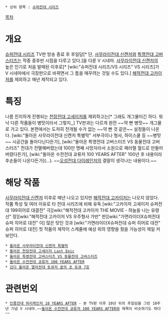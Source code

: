  * 상위 항목 : [[슈퍼전대 시리즈]]

[[목차]]
= 개요  =
[[슈퍼전대 시리즈]] TV판 방송 종료 후 후일담[* 단, [[사무라이전대 신켄저]]와 [[특명전대 고버스터즈]]는 작중 중후반 시점을 다루고 있다.]을 다룬 V 시네마. [[사무라이전대 신켄저]]의 높은 인기로 처음 발매된 이후로[* [wiki:"슈퍼전대 시리즈/VS 시리즈" VS 시리즈]가 V 시네마에서 극장판으로 바뀌면서 그 틈을 매꾸려는 것일 수도 있다.] [[해적전대 고카이저]]를 제외하고 매년 제작되고 있다.

= 특징 =
나름 진지하게 진행되는 [[천장전대 고세이저]]를 제외하고는[* 그래도 개그물이긴 하다. 워낙 다른 작품들이 병맛이라서 그렇지,,] TV판과는 다르게 완전 ~~약 빤 병맛~~ 개그물로 가고 있다. 본편에서는 도저히 전개될 수가 없는 ~~약 빤 것 같은~~ 설정들이 나온다. [wiki:"돌아온 사무라이전대 신켄저 특별막" 서부극이나 형사, 하이스쿨 등 ~~병맛~~ 시공간을 돌아다닌다든가], [wiki:"돌아온 특명전대 고버스터즈 VS 동물전대 고버스터즈" 전대가 전멸해버렸는데 100만 명째 사망자라서 소원으로 패러렐 월드로 만들어버렸다든가], [wiki:"돌아온 수전전대 쿄류저 100 YEARS AFTER" 100년 후 내용이라 후손들이 나온다든가](...). ~~[[오성전대 다이레인저]]의 결말이 생각나는 내용이다.~~

= 해당 작품 =
[[사무라이전대 신켄저]] 이후로 매년 나오고 있지만 [[해적전대 고카이저]]는 나오지 않았다. 작품 특성 및 여러 이유로 타 전대 시리즈에 비해 유독 [wiki:"고카이저 고세이저 슈퍼전대 199히어로 대결전" 극][wiki:"해적전대 고카이저 THE MOVIE - 하늘을 나는 유령선" 장][wiki:"해적전대 고카이저 VS 우주형사 갸반" 판][wiki:"가면라이더X슈퍼전대 슈퍼 히어로 대전" 이] 많은 탓인 것과 [wiki:"가면라이더X슈퍼전대 슈퍼 히어로 대전" 슈퍼 히어로 대전] 첫 작품의 제작이 스케쥴에 예상 외의 영향을 줬을 가능성이 제일 커보인다.

 * [[돌아온 사무라이전대 신켄저 특별막]]
 * [[돌아온 천장전대 고세이저 Last Epic]]
 * [[돌아온 특명전대 고버스터즈 VS 동물전대 고버스터즈]]
 * [[돌아온 수전전대 쿄류저 100 YEARS AFTER]]
 * [[갔다 돌아온 열차전대 토큐저 꿈의 초 토큐 7호]]
= 관련번외 =
 * [[인풍전대 허리케인저 10 YEARS AFTER]] - 본 TV판 이후 10년 뒤의 후일담을 그린 10주년 기념 V 시네마.~~[[돌아온 수전전대 쿄류저 100 YEARS AFTER]]와 제목이 비슷하기도 하다~~
